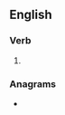 ==English==

===Verb===
{{head|en|verb form}}

# {{en-third-person singular of|inflate}}

===Anagrams===
* {{anagrams|en|antiself}}